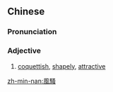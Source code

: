 {{also|风骚}}
==Chinese==
{{zh-forms|s=风骚}}

===Pronunciation===
{{zh-pron
|m=fēngsāo
|c=fung1 sou1
|mn=hong-so
|cat=a
}}

===Adjective===
{{zh-adj}}

# [[coquettish]], [[shapely]], [[attractive]] {{gloss|usually of a woman}}

[[zh-min-nan:風騷]]